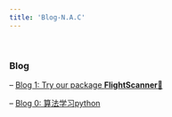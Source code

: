```yaml
---
title: 'Blog-N.A.C'
---
```

&nbsp;

### **Blog**  

-- [Blog 1: Try our package **FlightScanner**🤣](Blog-FlightScanner.html)  

-- [Blog 0: 算法学习python](Blog-Algorithm.html)   